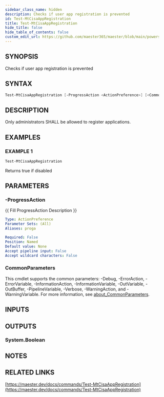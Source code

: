 ```yaml
---
sidebar_class_name: hidden
description: Checks if user app registration is prevented
id: Test-MtCisaAppRegistration
title: Test-MtCisaAppRegistration
hide_title: false
hide_table_of_contents: false
custom_edit_url: https://github.com/maester365/maester/blob/main/powershell/public/Test-MtCisaAppRegistration.ps1
---
```


## SYNOPSIS

Checks if user app registration is prevented

## SYNTAX

```powershell
Test-MtCisaAppRegistration [-ProgressAction <ActionPreference>] [<CommonParameters>]
```

## DESCRIPTION

Only administrators SHALL be allowed to register applications.

## EXAMPLES

### EXAMPLE 1

```powershell
Test-MtCisaAppRegistration
```

Returns true if disabled

## PARAMETERS

### -ProgressAction

\{\{ Fill ProgressAction Description \}\}

```yaml
Type: ActionPreference
Parameter Sets: (All)
Aliases: proga

Required: False
Position: Named
Default value: None
Accept pipeline input: False
Accept wildcard characters: False
```

### CommonParameters

This cmdlet supports the common parameters: -Debug, -ErrorAction, -ErrorVariable, -InformationAction, -InformationVariable, -OutVariable, -OutBuffer, -PipelineVariable, -Verbose, -WarningAction, and -WarningVariable. For more information, see [about_CommonParameters](http://go.microsoft.com/fwlink/?LinkID=113216).

## INPUTS

## OUTPUTS

### System.Boolean

## NOTES

## RELATED LINKS

[https://maester.dev/docs/commands/Test-MtCisaAppRegistration](https://maester.dev/docs/commands/Test-MtCisaAppRegistration)

